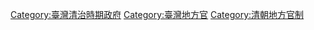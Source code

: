 [[Category:臺灣清治時期政府|Category:臺灣清治時期政府]]
[[Category:臺灣地方官|Category:臺灣地方官]]
[[Category:清朝地方官制|Category:清朝地方官制]]